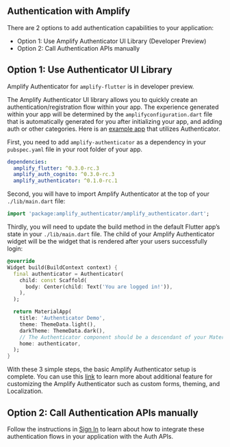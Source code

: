 ## Authentication with Amplify

There are 2 options to add authentication capabilities to your application:
- Option 1: Use Amplify Authenticator UI Library (Developer Preview)
- Option 2: Call Authentication APIs manually

## Option 1: Use Authenticator UI Library

<Callout>

Amplify Authenticator for `amplify-flutter` is in developer preview.

</Callout>

The Amplify Authenticator UI library allows you to quickly create an authentication/registration flow within your app. The experience generated within your app will be determined by the `amplifyconfiguration.dart` file that is automatically generated for you after initializing your app, and adding auth or other categories. Here is an [example app](https://github.com/aws-amplify/amplify-flutter/tree/release-candidate/packages/amplify_authenticator/example) that utilizes Authenticator.

First, you need to add `amplify-authenticator` as a dependency in your `pubspec.yaml` file in your root folder of your app. 
```yaml
dependencies:
  amplify_flutter: ^0.3.0-rc.3
  amplify_auth_cognito: ^0.3.0-rc.3
  amplify_authenticator: ^0.1.0-rc.1
```
Second, you will have to import Amplify Authenticator at the top of your `./lib/main.dart` file:
```dart
import 'package:amplify_authenticator/amplify_authenticator.dart';
```
Thirdly, you will need to update the build method in the default Flutter app’s state in your `./lib/main.dart` file. The child of your Amplify Authenticator widget will be the widget that is rendered after your users successfully login:

```dart
@override
Widget build(BuildContext context) {
  final authenticator = Authenticator(
    child: const Scaffold(
      body: Center(child: Text('You are logged in!')),
    ),
  );

  return MaterialApp(
    title: 'Authenticator Demo',
    theme: ThemeData.light(),
    darkTheme: ThemeData.dark(),
    // The Authenticator component should be a descendant of your MaterialApp.
    home: authenticator,
  );
}
```
With these 3 simple steps, the basic Amplify Authenticator setup is complete. You can use this [link](/ui/auth/authenticator/q/framework/flutter/) to learn more about additional feature for customizing the Amplify Authenticator such as custom forms, theming, and Localization.

## Option 2: Call Authentication APIs manually

Follow the instructions in [Sign In](/lib/auth/signin) to learn about how to integrate these authentication flows in your application with the Auth APIs.

